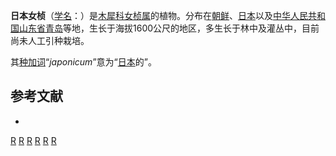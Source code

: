 {{Speciesbox 
| taxon = Ligustrum japonicum
| binomial_authority = Thunb., 1780
}}

'''日本女桢'''（[[学名|学名]]：{{lang|la|''Ligustrum japonicum''}}）是[[木犀科|木犀科]][[女桢属|女桢属]]的植物。分布在[[朝鲜|朝鲜]]、[[日本|日本]]以及[[中华人民共和国|中华人民共和国]][[山东省|山东省]][[青岛|青岛]]等地，生长于海拔1600公尺的地区，多生长于林中及灌丛中，目前尚未人工引种栽培。

其[[种加词|种加词]]“''japonicum''”意为“[[日本|日本]]的”。

== 参考文献 ==
<div class="references-small">
* {{cite web| url =http://www.bioinfo.cn/db05/KmzwSpecies.php?action=view&id=14226| title =日本女贞| work =《中国高等植物数据库全库》| publisher =中国科学院微生物研究所| author =昆明植物研究所| accessdate =2009-02-24| deadurl =yes| archiveurl =https://web.archive.org/web/20160305072148/http://www.bioinfo.cn/db05/KmzwSpecies.php?action=view&id=14226| archivedate =2016-03-05}}
</div>
{{Taxonbar|from=Q1209219}}

[[Category:女桢属|R]]
[[Category:青岛物种|R]]
[[Category:耐鹽植物|R]]
[[Category:1780年描述的植物|R]]
[[Category:日本植物|R]]
[[Category:朝鲜植物|R]]